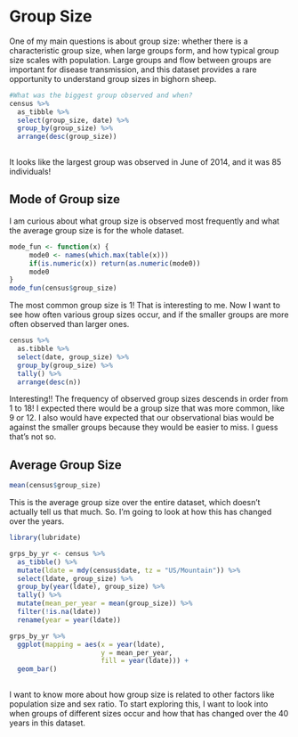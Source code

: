 # Group Size {#grp_size}

One of my main questions is about group size: whether there is a characteristic group size, when large groups form, and how typical group size scales with population. Large groups and flow between groups are important for disease transmission, and this dataset provides a rare opportunity to understand group sizes in bighorn sheep.

```r
#What was the biggest group observed and when?
census %>%
  as_tibble %>% 
  select(group_size, date) %>%
  group_by(group_size) %>% 
  arrange(desc(group_size))
  
```
It looks like the largest group was observed in June of 2014, and it was 85 individuals!

## Mode of Group size

I am curious about what group size is observed most frequently and what the average group size is for the whole dataset.

```r
mode_fun <- function(x) {
     mode0 <- names(which.max(table(x)))
     if(is.numeric(x)) return(as.numeric(mode0))
     mode0
}
mode_fun(census$group_size)

```
The most common group size is 1! That is interesting to me. Now I want to see how often various group sizes occur, and if the smaller groups are more often observed than larger ones.

```r
census %>% 
  as.tibble %>% 
  select(date, group_size) %>% 
  group_by(group_size) %>% 
  tally() %>% 
  arrange(desc(n))

```
Interesting!! The frequency of observed group sizes descends in order from 1 to 18! I expected there would be a group size that was more common, like 9 or 12. I also would have expected that our observational bias would be against the smaller groups because they would be easier to miss. I guess that's not so.

## Average Group Size

```r
mean(census$group_size)
```
This is the average group size over the entire dataset, which doesn't actually tell us that much. So. I'm going to look at how this has changed over the years.

```r
library(lubridate)

grps_by_yr <- census %>% 
  as_tibble() %>% 
  mutate(ldate = mdy(census$date, tz = "US/Mountain")) %>% 
  select(ldate, group_size) %>% 
  group_by(year(ldate), group_size) %>% 
  tally() %>% 
  mutate(mean_per_year = mean(group_size)) %>% 
  filter(!is.na(ldate))
  rename(year = year(ldate))

grps_by_yr %>% 
  ggplot(mapping = aes(x = year(ldate), 
                       y = mean_per_year,
                       fill = year(ldate))) +
  geom_bar()
  
```


I want to know more about how group size is related to other factors like population size and sex ratio. To start exploring this, I want to look into when groups of different sizes occur and how that has changed over the 40 years in this dataset.

